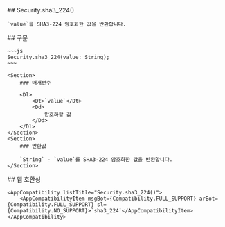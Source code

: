 
<Section>
    ## Security.sha3_224()

    `value`를 SHA3-224 암호화한 값을 반환합니다.
</Section>
<Section>
    ## 구문

    ~~~js
    Security.sha3_224(value: String);
    ~~~

    <Section>
        ### 매개변수

        <Dl>
            <Dt>`value`</Dt>
            <Dd>
                암호화할 값
            </Dd>
        </Dl>
    </Section>
    <Section>
        ### 반환값

        `String` - `value`를 SHA3-224 암호화한 값을 반환합니다.
    </Section>
</Section>
<Section>
    ## 앱 호환성

    <AppCompatibility listTitle="Security.sha3_224()">
        <AppCompatibilityItem msgBot={Compatibility.FULL_SUPPORT} arBot={Compatibility.FULL_SUPPORT} sl={Compatibility.NO_SUPPORT}>`sha3_224`</AppCompatibilityItem>
    </AppCompatibility>
</Section>